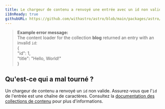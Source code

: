 ```yaml
---
title: Le chargeur de contenu a renvoyé une entrée avec un id non valide.
i18nReady: true
githubURL: https://github.com/withastro/astro/blob/main/packages/astro/src/core/errors/errors-data.ts
---
```


> **Example error message:**<br/>
The content loader for the collection **blog** returned an entry with an invalid `id`:<br/>
&#123;<br/>
  "id": 1,<br/>
  "title": "Hello, World!"<br/>
&#125;

## Qu'est-ce qui a mal tourné ?
Un chargeur de contenu a renvoyé un `id` non valide.
Assurez-vous que l'`id` de l'entrée est une chaîne de caractères.
Consultez la [documentation des collections de contenu](/fr/guides/content-collections/) pour plus d'informations.
